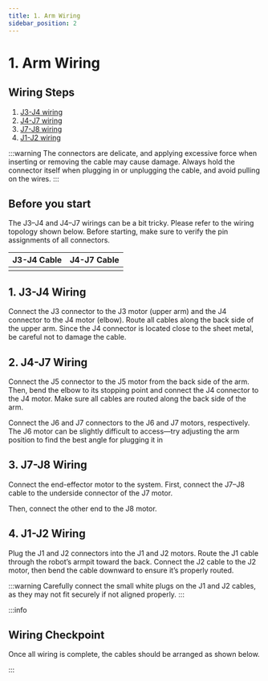 ```yaml
---
title: 1. Arm Wiring
sidebar_position: 2
---
```



# 1. Arm Wiring

## Wiring Steps

1. [J3-J4 wiring](#1-j3-j4-wiring)
2. [J4-J7 wiring](#2-j4-j7-wiring)
3. [J7-J8 wiring](#3-j7-j8-wiring)
4. [J1-J2 wiring](#4-j1-j2-wiring)

:::warning
The connectors are delicate, and applying excessive force when inserting or removing the cable may cause damage.
Always hold the connector itself when plugging in or unplugging the cable, and avoid pulling on the wires.
:::

## Before you start

The J3–J4 and J4–J7 wirings can be a bit tricky. Please refer to the wiring topology shown below. Before starting, make sure to verify the pin assignments of all connectors.

<BlockImage src="hardware/wiring-and-casing-guide/j3j4-j4j7-wiring.png" alt="J3-J4 J4-J7 wiring" />

| J3-J4 Cable | J4-J7 Cable |
|-------------|-------------|
|<BlockImage src="hardware/wiring-and-casing-guide/j3-j4-cable-assign.png" alt="J3-J4 cable" />|<BlockImage src="hardware/wiring-and-casing-guide/j4-j7-cable-assign.png" alt="J4-J7 cable" />|

## 1. J3-J4 Wiring

Connect the J3 connector to the J3 motor (upper arm) and the J4 connector to the J4 motor (elbow). Route all cables along the back side of the upper arm.
Since the J4 connector is located close to the sheet metal, be careful not to damage the cable.
<BlockImage src="hardware/wiring-and-casing-guide/j3j4-connection.png" alt="J3-J4 connetion"/>

## 2. J4-J7 Wiring

Connect the J5 connector to the J5 motor from the back side of the arm. Then, bend the elbow to its stopping point and connect the J4 connector to the J4 motor.
Make sure all cables are routed along the back side of the arm.
<BlockImage src="hardware/wiring-and-casing-guide/j4j7-connection1.png" alt="J4-J7 connection 1" width="80%" />

Connect the J6 and J7 connectors to the J6 and J7 motors, respectively. The J6 motor can be slightly difficult to access—try adjusting the arm position to find the best angle for plugging it in
<BlockImage src="hardware/wiring-and-casing-guide/j4j7-connection2.png" alt="J4-J7 connection 2" width="80%" />

## 3. J7-J8 Wiring

Connect the end-effector motor to the system. First, connect the J7–J8 cable to the underside connector of the J7 motor.
<BlockImage src="hardware/wiring-and-casing-guide/j7-j8-process1.png" alt="J7-J8 connection" width="80%" />

Then, connect the other end to the J8 motor.
<BlockImage src="hardware/wiring-and-casing-guide/j7-j8-process2.png" alt="J7-J8 connection" width="80%" />

## 4. J1-J2 Wiring

Plug the J1 and J2 connectors into the J1 and J2 motors.
Route the J1 cable through the robot’s armpit toward the back.
Connect the J2 cable to the J2 motor, then bend the cable downward to ensure it’s properly routed.

:::warning
Carefully connect the small white plugs on the J1 and J2 cables, as they may not fit securely if not aligned properly.
:::

<BlockImage src="hardware/wiring-and-casing-guide/j1j2-connection.png" alt="J1-J2 connection" width="80%" />

:::info
## Wiring Checkpoint

Once all wiring is complete, the cables should be arranged as shown below.
<div style={{ display: 'flex', justifyContent: 'center', gap: '1rem', flexWrap: 'wrap' }}>
  <BlockImage src="hardware/wiring-and-casing-guide/perspective-cable-front.png" alt="Front view" width="49%" />
  <BlockImage src="hardware/wiring-and-casing-guide/perspective-cable-back.png" alt="Back view" width="49%" />
</div>
:::